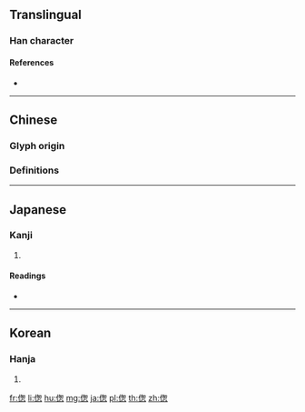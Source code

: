 {{character info/new}}
{{also|傯}}
==Translingual==

===Han character===
{{Han char|rn=9|rad=人|as=09|sn=11|four=2723.2|canj=OPKP|ids=⿰亻怱}}

====References====
* {{Han ref|kx=0111.250|dkj=00889|dj=0237.220|hdz=10194.030|uh=506C|ud=20588}}

----

==Chinese==

===Glyph origin===
{{Han etym}}

===Definitions===
{{zh-see|傯|sv}}

----

==Japanese==

===Kanji===
{{ja-kanji|grade=|rs=人09}}

# {{defn|lang=ja|sort=人09}}

====Readings====
* {{ja-readings|on=[[そう]] (sō)|kun=[[くるしむ]] (kurushimu), [[せわしい]] (sewashii), [[あわただしい]] (awatadashii)}}

----

==Korean==

===Hanja===
{{ko-hanja|hangeul=총|rv=chong|mr=ch'ong}}

# {{defn|lang=ko|sort=人09}}

[[fr:偬]]
[[li:偬]]
[[hu:偬]]
[[mg:偬]]
[[ja:偬]]
[[pl:偬]]
[[th:偬]]
[[zh:偬]]